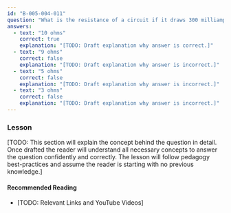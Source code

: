 ```yaml
---
id: "B-005-004-011"
question: "What is the resistance of a circuit if it draws 300 milliamperes from a 3-volt battery?"
answers:
  - text: "10 ohms"
    correct: true
    explanation: "[TODO: Draft explanation why answer is correct.]"
  - text: "9 ohms"
    correct: false
    explanation: "[TODO: Draft explanation why answer is incorrect.]"
  - text: "5 ohms"
    correct: false
    explanation: "[TODO: Draft explanation why answer is incorrect.]"
  - text: "3 ohms"
    correct: false
    explanation: "[TODO: Draft explanation why answer is incorrect.]"
---
```


### Lesson

[TODO: This section will explain the concept behind the question in detail. Once drafted the reader will understand all necessary concepts to answer the question confidently and correctly. The lesson will follow pedagogy best-practices and assume the reader is starting with no previous knowledge.]

#### Recommended Reading

- [TODO: Relevant Links and YouTube Videos]
